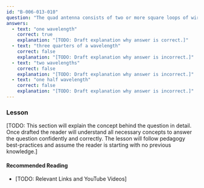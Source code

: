 ```yaml
---
id: "B-006-013-010"
question: "The quad antenna consists of two or more square loops of wire. The driven element has an approximate overall length of:"
answers:
  - text: "one wavelength"
    correct: true
    explanation: "[TODO: Draft explanation why answer is correct.]"
  - text: "three quarters of a wavelength"
    correct: false
    explanation: "[TODO: Draft explanation why answer is incorrect.]"
  - text: "two wavelengths"
    correct: false
    explanation: "[TODO: Draft explanation why answer is incorrect.]"
  - text: "one half wavelength"
    correct: false
    explanation: "[TODO: Draft explanation why answer is incorrect.]"
---
```


### Lesson

[TODO: This section will explain the concept behind the question in detail. Once drafted the reader will understand all necessary concepts to answer the question confidently and correctly. The lesson will follow pedagogy best-practices and assume the reader is starting with no previous knowledge.]

#### Recommended Reading

- [TODO: Relevant Links and YouTube Videos]
